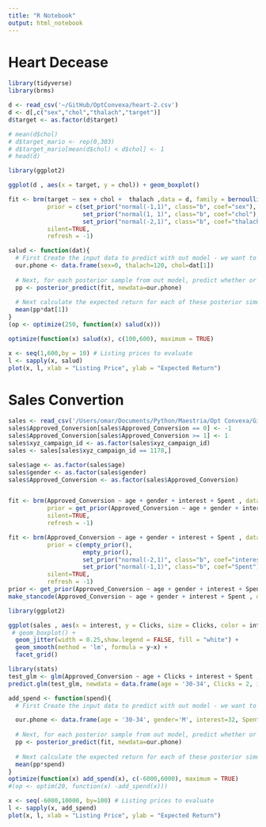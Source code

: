 ```yaml
---
title: "R Notebook"
output: html_notebook
---
```

# Heart Decease

```r
library(tidyverse)
library(brms)
```

```r
d <- read_csv('~/GitHub/OptConvexa/heart-2.csv')
d <- d[,c("sex","chol","thalach","target")]
d$target <- as.factor(d$target)
```

```r
# mean(d$chol)
# d$target_mario <- rep(0,303)
# d$target_mario[mean(d$chol) < d$chol] <- 1
# head(d)
```
```r
library(ggplot2)

ggplot(d , aes(x = target, y = chol)) + geom_boxplot()
```




```r
fit <- brm(target ~ sex + chol +  thalach ,data = d, family = bernoulli(link = "logit"), 
           prior = c(set_prior("normal(-1,1)", class="b", coef="sex"), 
                     set_prior("normal(1, 1)", class="b", coef="chol"),
                     set_prior("normal(-2,1)", class="b", coef="thalach")), 
           silent=TRUE, 
           refresh = -1)
```



```r
salud <- function(dat){
  # First Create the input data to predict with out model - we want to predict whether or not our phone will sell
  our.phone <- data.frame(sex=0, thalach=120, chol=dat[1]) 
  
  # Next, for each posterior sample from out model, predict whether or not our phone would sell at the given price. This will give a vector of 0's and 1's, did the phone sell in each posterior sample. Think of each posterior sample as a simulation. 
  pp <- posterior_predict(fit, newdata=our.phone)
  
  # Next calculate the expected return for each of these posterior simulations
  mean(pp*dat[1])
}
(op <- optimize(250, function(x) salud(x)))
```

```r
optimize(function(x) salud(x), c(100,600), maximum = TRUE)
```


```r
x <- seq(1,600,by = 10) # Listing prices to evaluate
l <- sapply(x, salud) 
plot(x, l, xlab = "Listing Price", ylab = "Expected Return")
```



# Sales Convertion

```r
sales <- read_csv('/Users/omar/Documents/Python/Maestria/Opt Convexa/Git/KAG_conversion_data.csv')
sales$Approved_Conversion[sales$Approved_Conversion == 0] <- -1
sales$Approved_Conversion[sales$Approved_Conversion >= 1] <- 1
sales$xyz_campaign_id <- as.factor(sales$xyz_campaign_id)
sales <- sales[sales$xyz_campaign_id == 1178,]

sales$age <- as.factor(sales$age)
sales$gender <- as.factor(sales$gender)
sales$Approved_Conversion <- as.factor(sales$Approved_Conversion)


fit <- brm(Approved_Conversion ~ age + gender + interest + Spent , data = sales, family = bernoulli(link = "logit"), 
           prior = get_prior(Approved_Conversion ~ age + gender + interest + Spent , data = sales, family = poisson()), 
           silent=TRUE, 
           refresh = -1)

fit <- brm(Approved_Conversion ~ age + gender + interest + Spent , data = sales, family = bernoulli(link = "logit"), 
           prior = c(empty_prior(), 
                     empty_prior(),
                     set_prior("normal(-2,1)", class="b", coef="interest"),
                     set_prior("normal(-1,1)", class="b", coef="Spent")), 
           silent=TRUE, 
           refresh = -1)
prior <- get_prior(Approved_Conversion ~ age + gender + interest + Spent , data = sales, family = poisson())
make_stancode(Approved_Conversion ~ age + gender + interest + Spent , data = sales, family = poisson(), prior = prior)
```

```r
library(ggplot2)

ggplot(sales , aes(x = interest, y = Clicks, size = Clicks, color = interest)) + 
 # geom_boxplot() +
  geom_jitter(width = 0.25,show.legend = FALSE, fill = "white") + 
  geom_smooth(method = 'lm', formula = y~x) + 
  facet_grid()
```


```r
library(stats)
test_glm <- glm(Approved_Conversion ~ age + Clicks + interest + Spent , data = sales, family = binomial(link = "logit"))
predict.glm(test_glm, newdata = data.frame(age = '30-34', Clicks = 2, interest=32, Spent = 1.1), type = 'response')
```


```r
add_spend <- function(spend){
  # First Create the input data to predict with out model - we want to predict whether or not our phone will sell

  our.phone <- data.frame(age = '30-34', gender='M', interest=32, Spent = spend) 
  
  # Next, for each posterior sample from out model, predict whether or not our phone would sell at the given price. This will give a vector of 0's and 1's, did the phone sell in each posterior sample. Think of each posterior sample as a simulation. 
  pp <- posterior_predict(fit, newdata=our.phone)
  
  # Next calculate the expected return for each of these posterior simulations
  mean(pp*spend)
}
optimize(function(x) add_spend(x), c(-6000,6000), maximum = TRUE)
#(op <- optim(20, function(x) -add_spend(x)))
```


```r
x <- seq(-6000,10000, by=100) # Listing prices to evaluate
l <- sapply(x, add_spend) 
plot(x, l, xlab = "Listing Price", ylab = "Expected Return")
```



#